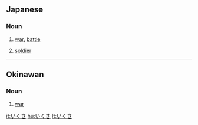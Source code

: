 ==Japanese==

===Noun===
{{ja-noun|h|rom=ikusa}}
# {{ja-def|戦}} [[war]], [[battle]]
# {{ja-def|兵}} [[soldier]]

----

==Okinawan==

===Noun===
{{infl|ryu|noun|tr='ikusa}}

# [[war]]

[[it:いくさ]]
[[hu:いくさ]]
[[lt:いくさ]]